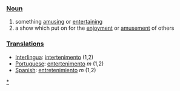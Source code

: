 === [[Noun]] ===
# something [[amusing]] or [[entertaining]]
# a show which put on for the [[enjoyment]] or [[amusement]] of others

=== [[Translation]]s ===
*[[Interlingua]]: [[intertenimento]] (1,2)
*[[Portuguese]]: [[entertenimento]] ''m'' (1,2)
*[[Spanish]]: [[entretenimiento]] ''m'' (1,2)

[[Category:Entertainment|*]]